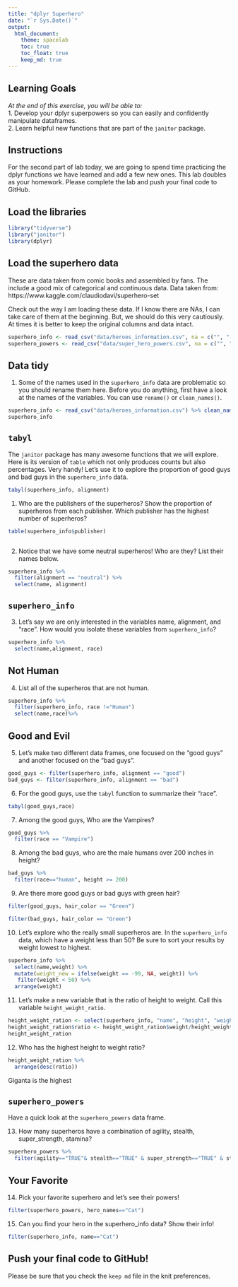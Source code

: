 ```yaml
---
title: "dplyr Superhero"
date: "`r Sys.Date()`"
output:
  html_document: 
    theme: spacelab
    toc: true
    toc_float: true
    keep_md: true
---
```


## Learning Goals  
*At the end of this exercise, you will be able to:*    
1. Develop your dplyr superpowers so you can easily and confidently manipulate dataframes.  
2. Learn helpful new functions that are part of the `janitor` package.  

## Instructions
For the second part of lab today, we are going to spend time practicing the dplyr functions we have learned and add a few new ones. This lab doubles as your homework. Please complete the lab and push your final code to GitHub.  

## Load the libraries
```r
library("tidyverse")
library("janitor")
library(dplyr)
```

## Load the superhero data
These are data taken from comic books and assembled by fans. The include a good mix of categorical and continuous data.  Data taken from: https://www.kaggle.com/claudiodavi/superhero-set  

Check out the way I am loading these data. If I know there are NAs, I can take care of them at the beginning. But, we should do this very cautiously. At times it is better to keep the original columns and data intact.  
```r
superhero_info <- read_csv("data/heroes_information.csv", na = c("", "-99", "-"))
superhero_powers <- read_csv("data/super_hero_powers.csv", na = c("", "-99", "-"))
```

## Data tidy
1. Some of the names used in the `superhero_info` data are problematic so you should rename them here. Before you do anything, first have a look at the names of the variables. You can use `rename()` or `clean_names()`.    

```r
superhero_info <- read_csv("data/heroes_information.csv") %>% clean_names()
superhero_info
```


## `tabyl`
The `janitor` package has many awesome functions that we will explore. Here is its version of `table` which not only produces counts but also percentages. Very handy! Let's use it to explore the proportion of good guys and bad guys in the `superhero_info` data.  
```r
tabyl(superhero_info, alignment)
```

1. Who are the publishers of the superheros? Show the proportion of superheros from each publisher. Which publisher has the highest number of superheros?  

```r

table(superhero_info$publisher)
```
```r

```


2. Notice that we have some neutral superheros! Who are they? List their names below.  

```r
superhero_info %>%
  filter(alignment == "neutral") %>% 
  select(name, alignment)
```


## `superhero_info`
3. Let's say we are only interested in the variables name, alignment, and "race". How would you isolate these variables from `superhero_info`?
```r
superhero_info %>% 
  select(name,alignment, race)
```

## Not Human
4. List all of the superheros that are not human.

```r
superhero_info %>% 
  filter(superhero_info, race !="Human")
  select(name,race)%>%

```

## Good and Evil
5. Let's make two different data frames, one focused on the "good guys" and another focused on the "bad guys".

```r
good_guys <- filter(superhero_info, alignment == "good")
bad_guys <- filter(superhero_info, alignment == "bad")
```


6. For the good guys, use the `tabyl` function to summarize their "race".

```r
tabyl(good_guys,race)
```


7. Among the good guys, Who are the Vampires?

```r
good_guys %>% 
  filter(race == "Vampire")
```


8. Among the bad guys, who are the male humans over 200 inches in height?

```r
bad_guys %>% 
  filter(race=="human", height >= 200)
```


9. Are there more good guys or bad guys with green hair?  

```r
filter(good_guys, hair_color == "Green")

```

```r
filter(bad_guys, hair_color == "Green")
```



10. Let's explore who the really small superheros are. In the `superhero_info` data, which have a weight less than 50? Be sure to sort your results by weight lowest to highest.  
```r
superhero_info %>%
  select(name,weight) %>%
  mutate(weight_new = ifelse(weight == -99, NA, weight)) %>%
   filter(weight < 50) %>%
  arrange(weight)
```

11. Let's make a new variable that is the ratio of height to weight. Call this variable `height_weight_ratio`.  

```r
height_weight_ration <- select(superhero_info, "name", "height", "weight")
height_weight_ration$ratio <- height_weight_ration$weight/height_weight_ration$height
height_weight_ration
```


12. Who has the highest height to weight ratio?  

```r
height_weight_ration %>% 
  arrange(desc(ratio))

```
Giganta is the highest

## `superhero_powers`
Have a quick look at the `superhero_powers` data frame.  

13. How many superheros have a combination of agility, stealth, super_strength, stamina?

```r
superhero_powers %>% 
  filter(agility=="TRUE"& stealth=="TRUE" & super_strength=="TRUE" & stamina=="TRUE" )
```

## Your Favorite
14. Pick your favorite superhero and let's see their powers!  

```r
filter(superhero_powers, hero_names=="Cat")
```

15. Can you find your hero in the superhero_info data? Show their info!  

```r
filter(superhero_info, name=="Cat")
```


## Push your final code to GitHub!
Please be sure that you check the `keep md` file in the knit preferences.  